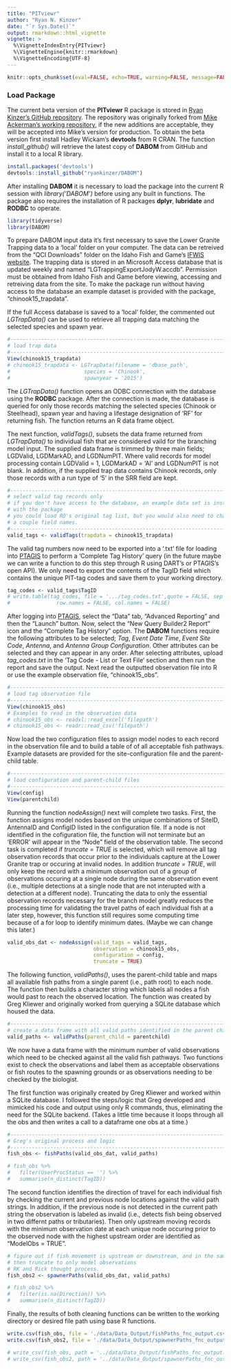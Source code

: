 ```yaml
---
title: "PITviewr"
author: "Ryan N. Kinzer"
date: "`r Sys.Date()`"
output: rmarkdown::html_vignette
vignette: >
  %\VignetteIndexEntry{PITviewr}
  %\VignetteEngine{knitr::rmarkdown}
  %\VignetteEncoding{UTF-8}
---
```

```r
knitr::opts_chunk$set(eval=FALSE, echo=TRUE, warning=FALSE, message=FALSE)
```

### Load Package

The current beta version of the __PITviewr__ R package is stored in [Ryan Kinzer's GitHub repository](https://github.com/ryankinzer/DABOM). The repository was originally forked from [Mike Ackerman's working repository](https://github.com/mackerman/DABOM), if the new additions are acceptable, they will be accepted into Mike's version for production. To obtain the beta version first install Hadley Wickam's __devtools__ from R CRAN. The function *install_github()* will retrieve the latest copy of __DABOM__ from GitHub and install it to a local R library.

```r
install.packages('devtools')
devtools::install_github("ryankinzer/DABOM")
```

After installing __DABOM__ it is necessary to load the package into the current R session with *library('DABOM')* before using any built in functions. The package also requires the installation of R packages __dplyr__, __lubridate__ and __RODBC__ to operate.

```r
library(tidyverse)
library(DABOM)
```

To prepare DABOM input data it's first necessary to save the Lower Granite Trapping data to a 'local' folder on your computer.  The data can be retreived from the "QCI Downloads" folder on the Idaho Fish and Game's [IFWIS website](https://collaboration.idfg.idaho.gov/default.aspx). The trapping data is stored in an Microsoft Access database that is updated weekly and named "LGTrappingExportJodyW.accdb". Permission must be obtained from Idaho Fish and Game before viewing, accessing and retreiving data from the site. To make the package run without having access to the database an example dataset is provided with the package, "chinook15_trapdata". 

If the full Access database is saved to a 'local' folder, the commented out *LGTrapData()* can be used to retrieve all trapping data matching the selected species and spawn year.

```r
#------------------------------------------------------------------------------
# load trap data
#------------------------------------------------------------------------------
View(chinook15_trapdata)
# chinook15_trapdata <- LGTrapData(filename = 'dbase_path',
#                        species = 'Chinook',
#                        spawnyear = '2015')
```

The *LGTrapData()* function opens an ODBC connection with the database using the __RODBC__ package.  After the connection is made, the database is queried for only those records matching the selected species (Chinook or Steelhead), spawn year and having a lifestage designation of 'RF' for returning fish. The function returns an R data frame object.  

The next function, *validTags()*, subsets the data frame returned from *LGTrapData()* to individual fish that are considered vaild for the branching model input.  The supplied data frame is trimmed by three main fields; LGDValid, LGDMarkAD, and LGDNumPIT.  Where valid records for model processing contain LGDValid = 1, LGDMarkAD = 'AI' and LGDNumPIT is not blank.  In addition, if the supplied trap data contains Chinook records, only those records with a run type of '5' in the SRR field are kept.

```r
#------------------------------------------------------------------------------
# select valid tag records only
# if you don't have access to the database, an example data set is installed
# with the package
# you could load RO's original tag list, but you would also need to change
# a couple field names.
#------------------------------------------------------------------------------
valid_tags <- validTags(trapdata = chinook15_trapdata)
```

The valid tag numbers now need to be exported into a '.txt' file for loading into [PTAGIS](http://PTAGIS.org) to perform a 'Complete Tag History' query (in the future maybe we can write a function to do this step through R using DART's or PTAGIS's open API).   We only need to export the contents of the TagID field which contains the unique PIT-tag codes and save them to your working directory.

```r
tag_codes <- valid_tags$TagID
# write.table(tag_codes, file = '.../tag_codes.txt',quote = FALSE, sep = '\t',
#               row.names = FALSE, col.names = FALSE)
```

After logging into [PTAGIS](http://PTAGIS.org), select the "Data" tab, "Advanced Reporting" and then the "Launch" button. Now, select the "New Query Builder2 Report" icon and the "Complete Tag History" option. The __DABOM__ functions require the following attributes to be selected; *Tag*, *Event Date Time*, *Event Site Code*, *Antenna*, and *Antenna Group Configuration*. Other attributes can be selected and they can appear in any order.  After selecting attributes, upload *tag_codes.txt* in the 'Tag Code - List or Text File' section and then run the report and save the output.  Next read the outputted observation file into R or use the example observation file, "chinook15_obs".

```r
#------------------------------------------------------------------------------
# load tag observation file
#------------------------------------------------------------------------------
View(chinook15_obs)
# Examples to read in the observation data
# chinook15_obs <- readxl::read_excel('filepath')
# chinook15_obs <- readr::read_csv('filepath')
```

Now load the two configuration files to assign model nodes to each record in the observation file and to build a table of of all acceptable fish pathways.  Example datasets are provided for the site-configuration file and the parent-child table.

```r
#------------------------------------------------------------------------------
# load configuration and parent-child files
#------------------------------------------------------------------------------
View(config)
View(parentchild)
```

Running the function *nodeAssign()* next will complete two tasks.  First, the function assigns model nodes based on the unique combinations of SiteID, AntennaID and ConfigID listed in the configuration file. If a node is not identified in the cofiguration file, the function will not terminate but an 'ERROR' will appear in the "Node" field of the observation table. The second task is completed if *truncate = TRUE* is selected, which will remove all tag observation records that occur prior to the individuals capture at the Lower Granite trap or occuring at invalid nodes. In addition *truncate = TRUE*, will only keep the record with a minimum observation out of a group of observations occuring at a single node during the same observation event (i.e., multiple detections at a single node that are not interupted with a detection at a different node).  Truncating the data to only the essential observation records necessary for the branch model greatly reduces the processing time for validating the travel paths of each individual fish at a later step, however, this function still requires some computing time because of a for loop to identify minimum dates. (Maybe we can change this later.) 

```r
valid_obs_dat <- nodeAssign(valid_tags = valid_tags, 
                            observation = chinook15_obs,
                            configuration = config, 
                            truncate = TRUE)
```
The following function, *validPaths()*, uses the parent-child table and maps all available fish paths from a single parent (i.e., path root) to each node. The function then builds a character string which labels all nodes a fish would past to reach the observed location. The function was created by Greg Kliewer and originally worked from querying a SQLite database which housed the data.

```r
#------------------------------------------------------------------------------
# create a data frame with all valid paths identified in the parent child table
valid_paths <- validPaths(parent_child = parentchild)
```

We now have a data frame with the minimum number of valid observations which need to be checked against all the valid fish pathways.  Two functions exist to check the observations and label them as acceptable observations or fish routes to the spawning grounds or as observations needing to be checked by the biologist.  

The first function was originally created by Greg Kliewer and worked within a SQLite database. I followed the steps/logic that Greg developed and mimicked his code and output using only R commands, thus, eliminating the need for the SQLite backend. (Takes a little time because it loops through all the obs and then writes a call to a dataframe one obs at a time.)  

```r
#------------------------------------------------------------------------------
# Greg's original process and logic
#------------------------------------------------------------------------------
fish_obs <- fishPaths(valid_obs_dat, valid_paths)

# fish_obs %>%
#   filter(UserProcStatus == '') %>%
#   summarise(n_distinct(TagID))
```
The second function identifies the direction of travel for each individual fish by checking the current and previous node locations against the valid path strings.  In addition, if the previous node is not detected in the current path string the observation is labeled as invalid (i.e., detects fish being observed in two differnt paths or tributaries).  Then only upstream moving records with the minimum observation date at each unique node occuring prior to the observed node with the highest upstream order are identified as "ModelObs = TRUE".  

```r
# figure out if fish movement is upstream or downstream, and in the same path
# then truncate to only model observations
# RK and Rick thought process.
fish_obs2 <- spawnerPaths(valid_obs_dat, valid_paths)

# fish_obs2 %>%
#   filter(is.na(Direction)) %>%
#   summarise(n_distinct(TagID))
```

Finally, the results of both cleaning functions can be written to the working directory or desired file path using base R functions.

```r
write.csv(fish_obs, file = './data/Data_Output/fishPaths_fnc_output.csv')
write.csv(fish_obs2, file = './data/Data_Output/spawnerPaths_fnc_output.csv')

# write_csv(fish_obs, path = '../data/Data_Output/fishPaths_fnc_output.csv')
# write_csv(fish_obs2, path = '../data/Data_Output/spawnerPaths_fnc_output.csv')
```
